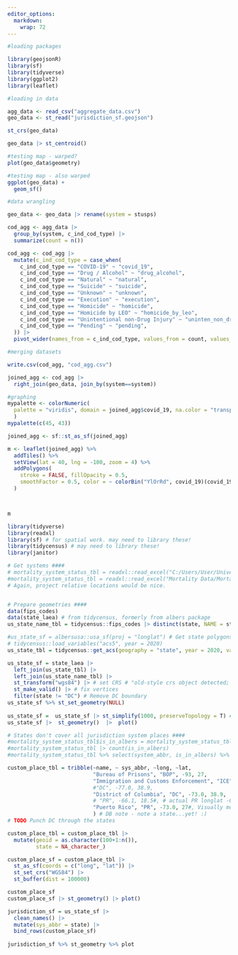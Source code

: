 ```yaml
---
editor_options: 
  markdown: 
    wrap: 72
---
```


```r
#loading packages

library(geojsonR) 
library(sf) 
library(tidyverse) 
library(ggplot2) 
library(leaflet)
```

```r

#loading in data 

agg_data <- read_csv("aggregate_data.csv")
geo_data <- st_read("jurisdiction_sf.geojson")

st_crs(geo_data)

geo_data |> st_centroid()

#testing map - warped? 
plot(geo_data$geometry)

#testing map - also warped
ggplot(geo_data) +
  geom_sf()
```

```r
#data wrangling

geo_data <- geo_data |> rename(system = stusps)

cod_agg <- agg_data |> 
  group_by(system, c_ind_cod_type) |> 
  summarize(count = n())

cod_agg <- cod_agg |> 
  mutate(c_ind_cod_type = case_when(
    c_ind_cod_type == "COVID-19" ~ "covid_19",
    c_ind_cod_type == "Drug / Alcohol" ~ "drug_alcohol",
    c_ind_cod_type == "Natural" ~ "natural",
    c_ind_cod_type == "Suicide" ~ "suicide",
    c_ind_cod_type == "Unknown" ~ "unknown",
    c_ind_cod_type == "Execution" ~ "execution",
    c_ind_cod_type == "Homicide" ~ "homicide",
    c_ind_cod_type == "Homicide by LEO" ~ "homicide_by_leo",
    c_ind_cod_type == "Unintentional non-Drug Injury" ~ "uninten_non_drug_inj",
    c_ind_cod_type == "Pending" ~ "pending",
  )) |>
  pivot_wider(names_from = c_ind_cod_type, values_from = count, values_fill = 0)

```

```r
#merging datasets

write.csv(cod_agg, "cod_agg.csv")

joined_agg <- cod_agg |> 
  right_join(geo_data, join_by(system==system)) 

#graphing 
mypalette <- colorNumeric( 
  palette = "viridis", domain = joined_agg$covid_19, na.color = "transparent" 
  )
mypalette(c(45, 43))

joined_agg <- sf::st_as_sf(joined_agg)

m <- leaflet(joined_agg) %>%
  addTiles() %>%
  setView(lat = 40, lng = -100, zoom = 4) %>%
  addPolygons(
    stroke = FALSE, fillOpacity = 0.5,
    smoothFactor = 0.5, color = ~ colorBin("YlOrRd", covid_19)(covid_19)
  )



m
```

```r
library(tidyverse)
library(readxl)
library(sf) # for spatial work. may need to library these!
library(tidycensus) # may need to library these!
library(janitor)

# Get systems ####
# mortality_system_status_tbl = readxl::read_excel("C:/Users/User/University of North Carolina at Chapel Hill/The Covid Prison Project - Mortality Project/Sources/mortality_system_status.xlsx")
#mortality_system_status_tbl = readxl::read_excel("Mortality Data/Mortality Meta Data/Prison Mortality Data - Meta Data - current.xlsx", sheet = "Systems")
# Again, project relative locations would be nice.


# Prepare geometries ####
data(fips_codes)
data(state_laea) # from tidycensus, formerly from albers package
us_state_name_tbl = tidycensus::fips_codes |> distinct(state, NAME = state_name, state_code)

#us_state_sf = albersusa::usa_sf(proj = "longlat") # Get state polygons from albers ####
# tidycensus::load_variables("acs5", year = 2020)
us_state_tbl = tidycensus::get_acs(geography = "state", year = 2020, variables = "B01001_001", geometry = F)

us_state_sf = state_laea |> 
  left_join(us_state_tbl) |> 
  left_join(us_state_name_tbl) |> 
  st_transform("wgs84") |> # set CRS # "old-style crs object detected; please recreate object with a recent sf::st_crs()"
  st_make_valid() |> # fix vertices
  filter(state != "DC") # Remove DC boundary
us_state_sf %>% st_set_geometry(NULL)
  
us_state_sf =  us_state_sf |> st_simplify(1000, preserveTopology = T) # simplify polys for speed
us_state_sf |>  st_geometry()  |>  plot()

# States don't cover all jurisdiction system places ####
#mortality_system_status_tbl$is_in_albers = mortality_system_status_tbl$system_abbr %in% us_state_sf$state
#mortality_system_status_tbl |> count(is_in_albers)
#mortality_system_status_tbl %>% select(system_abbr, is_in_albers) %>% filter(!is_in_albers)

custom_place_tbl = tribble(~name, ~ sys_abbr, ~long, ~lat,
                           "Bureau of Prisons", "BOP", -93, 27, 
                           "Immigration and Customs Enforcement", "ICE", -87, 27, 
                           #"DC", -77.0, 38.9,
                           "District of Columbia", "DC", -73.0, 38.9,
                           # "PR", -66.1, 18.5#, # actual PR longlat -66.1, 18.5
                           "Puerto Rico", "PR", -73.0, 27#, Visually more clean
                           ) # DB note - note a state...yet! :)
# TODO Punch DC through the states

custom_place_tbl = custom_place_tbl |> 
  mutate(geoid = as.character(100+1:n()),
         state = NA_character_)

custom_place_sf = custom_place_tbl |> 
  st_as_sf(coords = c("long", "lat")) |>  
  st_set_crs("WGS84") |> 
  st_buffer(dist = 100000)

custom_place_sf
custom_place_sf |> st_geometry() |> plot()

jurisdiction_sf = us_state_sf |> 
  clean_names() |> 
  mutate(sys_abbr = state) |>  
  bind_rows(custom_place_sf)
  
jurisdiction_sf %>% st_geometry %>% plot

```
